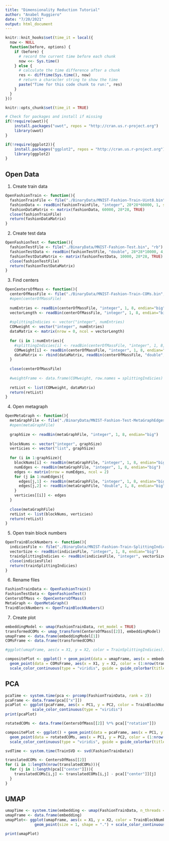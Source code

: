 ```yaml
---
title: "Dimensionality Reduction Tutorial"
author: "Anabel Ruggiero"
date: "7/20/2021"
output: html_document
---
```


```r
knitr::knit_hooks$set(time_it = local({
  now <- NULL
  function(before, options) {
    if (before) {
      # record the current time before each chunk
      now <<- Sys.time()
    } else {
      # calculate the time difference after a chunk
      res <- difftime(Sys.time(), now)
      # return a character string to show the time
      paste("Time for this code chunk to run:", res)
    }
  }
}))

knitr::opts_chunk$set(time_it = TRUE)
```

```r

# Check for packages and install if missing 
if(!require(uwot)){
    install.packages("uwot", repos = "http://cran.us.r-project.org")
    library(uwot)
}

if(!require(ggplot2)){
    install.packages("ggplot2", repos = "http://cran.us.r-project.org")
    library(ggplot2)
}
```

## Open Data

1. Create train data

```r
OpenFashionTrain <- function(){
  fashionTrainFile <- file("./BinaryData/MNIST-Fashion-Train-Uint8.bin", "rb")
  fashionData <- readBin(fashionTrainFile, "integer", 28*28*60000, 1, signed = FALSE)
  fashionDataMatrix <- matrix(fashionData, 60000, 28*28, TRUE)
  close(fashionTrainFile)
  return(fashionDataMatrix)
}
```

2. Create test data

```r
OpenFashionTest <- function(){
  fashionTestFile <- file("./BinaryData/MNIST-Fashion-Test.bin", "rb")
  fashionTestData <- readBin(fashionTestFile, "double", 28*28*10000, 4, endian="big")
  fashionTestDataMatrix <- matrix(fashionTestData, 10000, 28*28, TRUE)
  close(fashionTestFile)
  return(fashionTestDataMatrix)
}
```

3. Find centers

```r
OpenCentersOfMass <- function(){
  centerOfMassFile <- file("./BinaryData/MNIST-Fashion-Train-COMs.bin", "rb")
  #open(centerOfMassFile)
  
  numEntries <- readBin(centerOfMassFile, "integer", 1, 8, endian="big")
  vectorLength <- readBin(centerOfMassFile, "integer", 1, 8, endian="big")
  
  #splittingIndicies <- vector("integer", numEntries)
  COMweight <- vector("integer", numEntries)
  dataMatrix <- matrix(nrow = 0, ncol = vectorLength)
  
  for (i in 1:numEntries){
    #splittingIndicies[i] <- readBin(centerOfMassFile, "integer", 1, 8, endian="big")
    COMweight[i] <- readBin(centerOfMassFile, "integer", 1, 8, endian="big")
    dataMatrix <- rbind(dataMatrix, readBin(centerOfMassFile, "double", vectorLength, 8, endian="big"))
  }
  
  close(centerOfMassFile)
  
  #weightFrame <- data.frame(COMweight, row.names = splittingIndicies)
  
  retList <- list(COMweight, dataMatrix)
  return(retList)
}
```

4. Open metagraph

```r
OpenMetaGraph <- function(){
  metaGraphFile <- file("./BinaryData/MNIST-Fashion-Test-MetaGraphEdges.bin", "rb")
  #open(metaGraphFile)
  
  graphSize <- readBin(metaGraphFile, "integer", 1, 8, endian="big")
  
  blockNums <- vector("integer", graphSize)
  verticies <- vector("list", graphSize)
  
  for (i in 1:graphSize){
    blockNums[i] <- readBin(metaGraphFile, "integer", 1, 8, endian="big")
    numEdges <- readBin(metaGraphFile, "integer", 1, 8, endian="big")
    edges <- matrix(nrow = numEdges, ncol = 2)
    for (j in 1:numEdges){
      edges[j,1] <- readBin(metaGraphFile, "integer", 1, 8, endian="big")
      edges[j,2] <- readBin(metaGraphFile, "double", 1, 8, endian="big")
    }
    verticies[[i]] <- edges
  }
  
  close(metaGraphFile)
  retList <- list(blockNums, verticies)
  return(retList)
}
```

5. Open train block numbers

```r
OpenTrainBlockNumbers <- function(){
  indiciesFile <- file("./BinaryData/MNIST-Fashion-Train-SplittingIndicies.bin", "rb")
  vectorSize <- readBin(indiciesFile, "integer", 1, 8, endian="big")
  trainSplittingIndicies <- readBin(indiciesFile, "integer", vectorSize, 8, endian="big")
  close(indiciesFile)
  return(trainSplittingIndicies)
}
```

6. Rename files

```r
FashionTrainData <- OpenFashionTrain()
FashionTestData <- OpenFashionTest()
CentersOfMass <- OpenCentersOfMass()
MetaGraph <- OpenMetaGraph()
TrainBlockNumbers <- OpenTrainBlockNumbers()
```

7. Create plot

```r
embeddingModel <- umap(FashionTrainData, ret_model = TRUE)
transformedCOMs <- umap_transform(CentersOfMass[[2]], embeddingModel)
umapFrame <- data.frame(embeddingModel[1])
COMsFrame <- data.frame(transformedCOMs)

#ggplot(umapFrame, aes(x = X1, y = X2, color = TrainSplittingIndicies)) + geom_point(size = 1, shape = ".") + scale_color_continuous(type = "viridis")

compositePlot <- ggplot() + geom_point(data = umapFrame, aes(x = embedding.1, y = embedding.2, color = TrainBlockNumbers), size = 1, shape = ".") +
  geom_point(data = COMsFrame, aes(x = X1, y = X2, color = (1:nrow(transformedCOMs))), size = 2) +
  scale_color_continuous(type = "viridis", guide = guide_colorbar(title = "Block Number"))
```

## PCA

```r
pcaTime <- system.time(pca <- prcomp(FashionTrainData, rank = 2))
pcaFrame <- data.frame(pca[["x"]])
pcaPlot <- ggplot(pcaFrame, aes(x = PC1, y = PC2, color = TrainBlockNumbers)) + geom_point(size = 1, shape = ".") +
            scale_color_continuous(type = "viridis")
print(pcaPlot)

rotatedCOMs <- data.frame(CentersOfMass[[2]] %*% pca[["rotation"]])

compositePlot <- ggplot() + geom_point(data = pcaFrame, aes(x = PC1, y = PC2, color = TrainBlockNumbers), size = 1, shape = ".") +
  geom_point(data = rotatedCOMs, aes(x = PC1, y = PC2, color = (1:nrow(rotatedCOMs))), size = 2) +
  scale_color_continuous(type = "viridis", guide = guide_colorbar(title = "Block Number"))

svdTime <- system.time(TrainSVD <- svd(FashionTrainData))

translatedCOMs <- CentersOfMass[[2]]
for (i in 1:length(nrow(translatedCOMs))){
  for (j in 1:length(pca[["center"]])){
    translatedCOMs[i,j] <- translatedCOMs[i,j] - pca[["center"]][j]
  }
}
```

## UMAP

```r
umapTime <- system.time(embedding <- umap(FashionTrainData, n_threads = 1))
umapFrame <- data.frame(embedding)
umapPlot<- ggplot(umapFrame, aes(x = X1, y = X2, color = TrainBlockNumbers)) +
             geom_point(size = 1, shape = ".") + scale_color_continuous(type = "viridis")

print(umapPlot)
```
